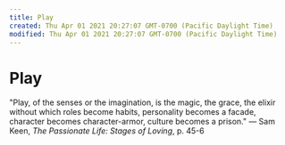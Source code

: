 ```yaml
---
title: Play
created: Thu Apr 01 2021 20:27:07 GMT-0700 (Pacific Daylight Time)
modified: Thu Apr 01 2021 20:27:07 GMT-0700 (Pacific Daylight Time)
---
```

# Play

"Play, of the senses or the imagination, is the magic, the grace, the elixir without which roles become habits, personality becomes a facade, character becomes character-armor, culture becomes a prison."
— Sam Keen, _The Passionate Life: Stages of Loving_, p. 45-6
